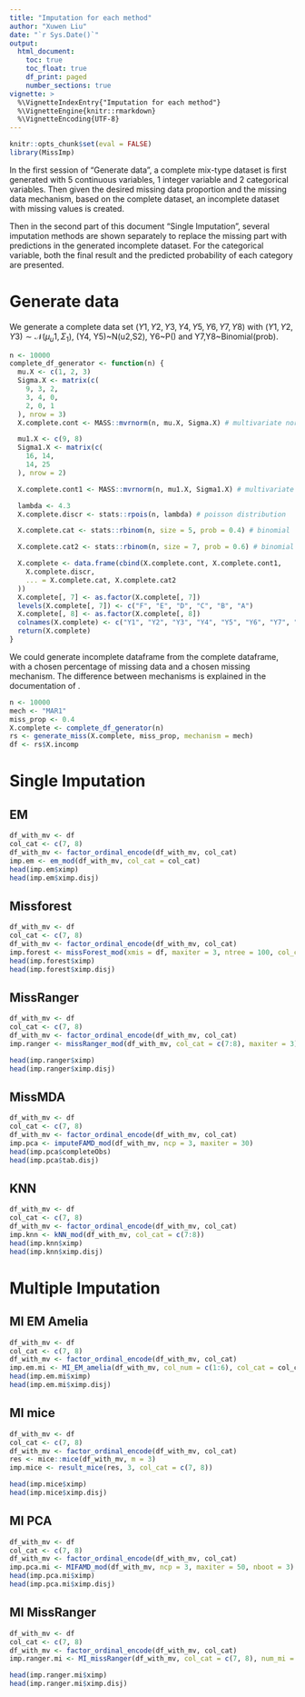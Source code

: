 ```yaml
---
title: "Imputation for each method"
author: "Xuwen Liu"
date: "`r Sys.Date()`"
output:
  html_document:
    toc: true
    toc_float: true
    df_print: paged
    number_sections: true
vignette: >
  %\VignetteIndexEntry{"Imputation for each method"}
  %\VignetteEngine{knitr::rmarkdown}
  %\VignetteEncoding{UTF-8}
---
```


```r
knitr::opts_chunk$set(eval = FALSE)
library(MissImp)
```

In the first session of "Generate data", a complete mix-type dataset is first generated with 5 continuous variables, 1 integer variable and 2 categorical variables. Then given the desired missing data proportion and the missing data mechanism, based on the complete dataset, an incomplete dataset with missing values is created. 

Then in the second part of this document "Single Imputation", several imputation methods are shown separately to replace the missing part with predictions in the generated incomplete dataset. For the categorical variable, both the final result and the predicted probability of each category are presented. 

# Generate data

We generate a complete data set $(Y1, Y2, Y3, Y4, Y5, Y6, Y7, Y8)$ with $(Y1, Y2, Y3) \sim \mathcal{N}(\mu_u1, \Sigma_1)$, (Y4, Y5)~N(u2,S2), Y6~P(\lambda) and Y7,Y8~Binomial(prob). 

```r
n <- 10000
complete_df_generator <- function(n) {
  mu.X <- c(1, 2, 3)
  Sigma.X <- matrix(c(
    9, 3, 2,
    3, 4, 0,
    2, 0, 1
  ), nrow = 3)
  X.complete.cont <- MASS::mvrnorm(n, mu.X, Sigma.X) # multivariate normal distribution

  mu1.X <- c(9, 8)
  Sigma1.X <- matrix(c(
    16, 14,
    14, 25
  ), nrow = 2)

  X.complete.cont1 <- MASS::mvrnorm(n, mu1.X, Sigma1.X) # multivariate normal distribution

  lambda <- 4.3
  X.complete.discr <- stats::rpois(n, lambda) # poisson distribution

  X.complete.cat <- stats::rbinom(n, size = 5, prob = 0.4) # binomial

  X.complete.cat2 <- stats::rbinom(n, size = 7, prob = 0.6) # binomial

  X.complete <- data.frame(cbind(X.complete.cont, X.complete.cont1,
    X.complete.discr,
    ... = X.complete.cat, X.complete.cat2
  ))
  X.complete[, 7] <- as.factor(X.complete[, 7])
  levels(X.complete[, 7]) <- c("F", "E", "D", "C", "B", "A")
  X.complete[, 8] <- as.factor(X.complete[, 8])
  colnames(X.complete) <- c("Y1", "Y2", "Y3", "Y4", "Y5", "Y6", "Y7", "Y8")
  return(X.complete)
}
```

We could generate incomplete dataframe from the complete dataframe, with a chosen percentage of missing data and a chosen missing mechanism. The difference between mechanisms is explained in the documentation of \code{generate_miss}.

```r
n <- 10000
mech <- "MAR1"
miss_prop <- 0.4
X.complete <- complete_df_generator(n)
rs <- generate_miss(X.complete, miss_prop, mechanism = mech)
df <- rs$X.incomp
```


# Single Imputation

## EM

```r
df_with_mv <- df
col_cat <- c(7, 8)
df_with_mv <- factor_ordinal_encode(df_with_mv, col_cat)
imp.em <- em_mod(df_with_mv, col_cat = col_cat)
head(imp.em$ximp)
head(imp.em$ximp.disj)
```



## Missforest

```r
df_with_mv <- df
col_cat <- c(7, 8)
df_with_mv <- factor_ordinal_encode(df_with_mv, col_cat)
imp.forest <- missForest_mod(xmis = df, maxiter = 3, ntree = 100, col_cat = col_cat)
head(imp.forest$ximp)
head(imp.forest$ximp.disj)
```


## MissRanger

```r
df_with_mv <- df
col_cat <- c(7, 8)
df_with_mv <- factor_ordinal_encode(df_with_mv, col_cat)
imp.ranger <- missRanger_mod(df_with_mv, col_cat = c(7:8), maxiter = 3)

head(imp.ranger$ximp)
head(imp.ranger$ximp.disj)
```

## MissMDA

```r
df_with_mv <- df
col_cat <- c(7, 8)
df_with_mv <- factor_ordinal_encode(df_with_mv, col_cat)
imp.pca <- imputeFAMD_mod(df_with_mv, ncp = 3, maxiter = 30)
head(imp.pca$completeObs)
head(imp.pca$tab.disj)
```

## KNN

```r
df_with_mv <- df
col_cat <- c(7, 8)
df_with_mv <- factor_ordinal_encode(df_with_mv, col_cat)
imp.knn <- kNN_mod(df_with_mv, col_cat = c(7:8))
head(imp.knn$ximp)
head(imp.knn$ximp.disj)
```



# Multiple Imputation

## MI EM Amelia

```r
df_with_mv <- df
col_cat <- c(7, 8)
df_with_mv <- factor_ordinal_encode(df_with_mv, col_cat)
imp.em.mi <- MI_EM_amelia(df_with_mv, col_num = c(1:6), col_cat = col_cat, num_imp = 3)
head(imp.em.mi$ximp)
head(imp.em.mi$ximp.disj)
```

## MI mice

```r
df_with_mv <- df
col_cat <- c(7, 8)
df_with_mv <- factor_ordinal_encode(df_with_mv, col_cat)
res <- mice::mice(df_with_mv, m = 3)
imp.mice <- result_mice(res, 3, col_cat = c(7, 8))

head(imp.mice$ximp)
head(imp.mice$ximp.disj)
```



## MI PCA

```r
df_with_mv <- df
col_cat <- c(7, 8)
df_with_mv <- factor_ordinal_encode(df_with_mv, col_cat)
imp.pca.mi <- MIFAMD_mod(df_with_mv, ncp = 3, maxiter = 50, nboot = 3)
head(imp.pca.mi$ximp)
head(imp.pca.mi$ximp.disj)
```

## MI MissRanger

```r
df_with_mv <- df
col_cat <- c(7, 8)
df_with_mv <- factor_ordinal_encode(df_with_mv, col_cat)
imp.ranger.mi <- MI_missRanger(df_with_mv, col_cat = c(7, 8), num_mi = 3)

head(imp.ranger.mi$ximp)
head(imp.ranger.mi$ximp.disj)
```



